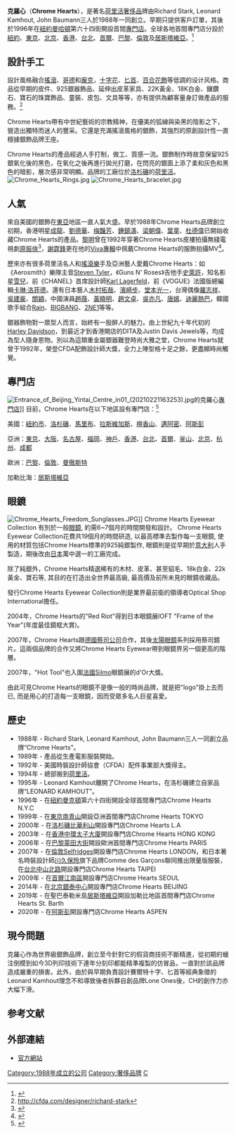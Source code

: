 {{Infobox Company
| company_name = 克羅心<br>Chrome Hearts
| company_logo = 
| image =Chrome Hearts Store in Greenwich Vilage New York.jpg
| company_type = [[私人公司|私人公司]]
| foundation = 1988年
| founder = Richard Stark, Leonard Kamhout, John Baumann
| location = [[洛杉磯|洛杉磯]][[荷里活|荷里活]]
| locations = [[中國大陸|中國大陸]]，[[法國|法國]]，[[大不列顛島|大不列顛島]]，[[香港|香港]]，[[日本|日本]]，[[聖巴泰勒米島|聖巴泰勒米島]]，[[韩国|韩国]]，[[臺灣|臺灣]]，[[美國|美國]]
| area_served = 亞洲、歐洲、美洲
| key_people = 
| industry = [[奢侈品|奢侈品]]
| products = [[服裝配飾|服裝配飾]]、[[服裝|服裝]]、[[珠寶|珠寶]]、[[家具|家具]]、[[皮革|皮革]]
| revenue = 
| operating_income = 
| net_income = 
| assets = 
| equity = 
| num_employees = 
| homepage = {{en}}[http://www.chromehearts.com Chrome Hearts]
}}
'''克羅心'''（'''Chrome Hearts'''），是著名[[荷里活|荷里活]][[奢侈品|奢侈品]]牌由Richard Stark, Leonard Kamhout, John Baumann三人於1988年一同創立。早期只提供客戶訂單，其後於1996年在[[紐約|紐約]][[曼哈頓|曼哈頓]]第六十四街開設首間[[專門店|專門店]]。全球各地首間專門店分設於[[紐約|紐約]]、[[東京|東京]]、[[北京|北京]]、[[香港|香港]]、[[臺北市|台北]]、[[首爾|首爾]]、[[巴黎|巴黎]]、[[倫敦|倫敦]]及[[居斯塔維亞|居斯塔維亞]]。<ref>{{Cite web |url=http://www.urbandictionary.com/define.php?term=CHROME+HEARTS |title=存档副本 |accessdate=2015-04-16 |archive-date=2016-11-22 |archive-url=https://web.archive.org/web/20161122221711/http://www.urbandictionary.com/define.php?term=CHROME+HEARTS |dead-url=no }}</ref>

==設計手工==
設計風格融合[[搖滾|搖滾]]、[[哥德次文化|哥德]]和[[龐克文化|龐克]]，[[十字|十字花]]、[[匕首|匕首]]、[[百合花飾|百合花飾]]等低調的设计风格。商品從早期的皮件、925銀器飾品、延伸出皮革家具、22K黃金、18K白金、鑲鑽石、寶石的珠寶飾品、童裝、皮包、文具等等，亦有提供為顧客量身訂做產品的服務。<ref>http://cfda.com/designer/richard-stark</ref>

Chrome Hearts帶有中世紀藝術的宗教精神，在優美的弧線與染黑的陰影之下，營造出獨特而迷人的豐采。它還是充滿搖滾風格的銀飾，其強烈的原創設計性一直穩據銀飾品牌王座。

Chrome Hearts的產品經過人手打制，做工、質感一流。銀飾制作時故意保留925銀氧化後的黑色，在氧化之後再進行拋光打磨，在閃亮的銀面上添了柔和灰色和黑色的暗影，層次感非常明顯。品牌的工廠位於[[洛杉磯|洛杉磯]]的[[荷里活|荷里活]]。
[[File:Chrome_Hearts_Rings.jpg|thumb]]
[[Image:Chrome_Hearts_bracelet.jpg|thumb]]

==人氣==
來自美國的銀飾在[[東亞|東亞]]地區一直人氣大盛。早於1988年Chrome Hearts品牌創立初期，香港明星[[成龍|成龍]]、[[劉德華|劉德華]]、[[梅豔芳|梅豔芳]]、[[鍾鎮濤|鍾鎮濤]]、[[梁朝偉|梁朝偉]]、[[葉童|葉童]]、[[杜德偉|杜德偉]]已開始收藏Chrome Hearts的產品。[[黎明|黎明]]曾在1992年穿著Chrome Hearts皮褸拍攝無綫電視劇[[原振俠_(電視劇)|原振俠]]<ref>{{Cite web |url=http://www.nmplus.hk/tv/5%E5%A5%97%E4%BD%A0%E4%B8%8D%E5%8F%AF%E4%BB%A5%E9%8C%AF%E9%81%8E%E7%9A%84%E6%98%8E%E8%9D%A0%E4%BF%A0%E7%A5%9E%E5%8A%87/ |title=存档副本 |access-date=2020-01-24 |archive-url=https://web.archive.org/web/20160816164314/http://www.nmplus.hk/tv/5%E5%A5%97%E4%BD%A0%E4%B8%8D%E5%8F%AF%E4%BB%A5%E9%8C%AF%E9%81%8E%E7%9A%84%E6%98%8E%E8%9D%A0%E4%BF%A0%E7%A5%9E%E5%8A%87/ |archive-date=2016-08-16 |dead-url=yes }}</ref>，[[謝霆鋒|謝霆鋒]]更在他的[[Viva_(謝霆鋒專輯)|Viva專輯]]中佩戴Chrome Hearts的服飾拍攝MV<ref>{{Cite web |url=http://news.67.com/hongse/2009/01/25/173948.html |title=存档副本 |accessdate=2017-01-02 |archive-date=2017-01-03 |archive-url=https://web.archive.org/web/20170103004013/http://news.67.com/hongse/2009/01/25/173948.html |dead-url=no }}</ref>。

歷來亦有很多荷里活名人和[[搖滾樂|搖滾樂]]手及亞洲藝人愛戴Chrome Hearts：如《Aerosmith》樂隊主音[[Steven_Tyler|Steven Tyler]]，《Guns N' Roses》吉他手[[史萊許|史萊許]]，知名影星[[雪兒|雪兒]]，前《CHANEL》首席設計師[[Karl_Lagerfeld|Karl Lagerfeld]]，前《VOGUE》法國版總編輯[[卡琳·洛菲德|卡琳·洛菲德]]。還有日本藝人[[木村拓哉|木村拓哉]]、[[濱崎步|濱崎步]]、[[堂本光一|堂本光一]]，台灣偶像[[羅志祥|羅志祥]]、[[吳建豪|吳建豪]]、[[關穎|關穎]]，中國演員[[趙薇|趙薇]]、[[黃曉明|黃曉明]]、[[趙文卓|趙文卓]]、[[吳亦凡|吳亦凡]]、[[唐嫣|唐嫣]]、[[迪麗熱巴|迪麗熱巴]]，韓國歌手組合[[Rain|Rain]]、[[BIGBANG|BIGBANG]]、[[2NE1|2NE1]]等等。

銀器飾物對一眾型人而言，始終有一股醉人的魅力。由上世紀九十年代初的[[Harley_Davidson|Harley Davidson]]，到最近才到香港開店的DITA及Justin Davis Jewels等，均成為型人隨身恩物。別以為這類重金屬銀器難登時尚大雅之堂，Chrome Hearts就曾于1992年，榮登CFDA配飾設計師大獎，全力上陣型格十足之餘，更盡顯時尚觸覺。

==專門店==
[[File:Entrance_of_Beijing_Yintai_Centre_in01_(20210221163253).jpg|thumb]]的克羅心[[專門店|專門店]]]]
目前，Chrome Hearts在以下地區設有專門店：<ref>{{Cite web |url=http://www.chromehearts.com/locations |title=Official page |access-date=2021-11-04 |archive-date=2020-08-13 |archive-url=https://web.archive.org/web/20200813060342/https://www.chromehearts.com/locations/ }}</ref>

美國：[[紐約市|紐約市]]、[[洛杉磯|洛杉磯]]、[[馬里布_(加利福尼亞州)|馬里布]]、[[拉斯維加斯|拉斯維加斯]]、[[檀香山|檀香山]]、[[邁阿密|邁阿密]]、[[阿斯彭|阿斯彭]]

亞洲：[[東京|東京]]、[[大阪市|大阪]]、[[名古屋|名古屋]]、[[福岡|福岡]]、[[神戶|神戶]]、[[香港|香港]]、[[台北|台北]]、[[首爾|首爾]]、[[釜山|釜山]]、[[北京|北京]]、[[杭州|杭州]]、[[成都|成都]]

歐洲：[[巴黎|巴黎]]、[[倫敦|倫敦]]、[[曼徹斯特|曼徹斯特]]

加勒比海：[[居斯塔維亞|居斯塔維亞]]

==眼鏡==
[[Image:Chrome_Hearts_Freedom_Sunglasses.JPG|thumb]]]]
Chrome Hearts Eyewear Collection 有別於一般[[眼鏡|眼鏡]], 約需6~7個月的時間開發和設計。
Chrome Hearts Eyewear Collection花費共19個月的時間研造, 以最高標準去製作每一支眼鏡, 使用的材質包括Chrome Hearts標準的925純銀製作, 眼鏡則是從早期於[[意大利|意大利]]人手製造，期後改由[[日本|日本]]萬中選一的工廠完成。
      
除了純銀外，Chrome Hearts精選稀有的木材、皮革、甚至貂毛、18k白金、22k黃金、寶石等, 其目的在打造出全世界最高級, 最高價及前所未見的眼鏡收藏品。

發行Chrome Hearts Eyewear Collection則是業界最前衛的領導者Optical Shop International擔任。

2004年，Chrome Hearts的"Red Riot"得到日本眼鏡展IOFT "Frame of the Year"(年度最佳鏡框大賞)。

2007年，Chrome Hearts跟[[德國|德國]][[蔡司公司|蔡司公司]]合作，其後[[太陽眼鏡|太陽眼鏡]]系列採用蔡司鏡片。這兩個品牌的合作又將Chrome Hearts Eyewear帶到眼鏡界另一個更高的階層。

2007年，"Hot Tool"也入圍[[法國|法國]]Silmo眼鏡展的d'Or大獎。

由此可見Chrome Hearts的眼鏡不是像一般的時尚品牌，就是把"logo"掛上去而已, 而是用心的打造每一支眼鏡，因而受眾多名人巨星喜愛。

==歷史==
*1988年 - Richard Stark, Leonard Kamhout, John Baumann三人一同創立品牌“Chrome Hearts”。
*1989年 - 產品從生產電影服裝開始。
*1992年 -  美國時裝設計師協會（CFDA）配件事業部大獎得主。
*1994年 - 總部搬到[[荷里活|荷里活]]。
*1995年  - Leonard Kamhout離開了Chrome Hearts，在洛杉磯建立自家品牌“LEONARD KAMHOUT”。
*1996年  - 在[[紐約|紐約]][[曼克頓|曼克頓]]第六十四街開設全球首間專門店Chrome Hearts N.Y.C
*1999年  - 在[[東京|東京]][[南青山|南青山]]開設亞洲首間專門店Chrome Hearts TOKYO
*2000年  - 在[[洛杉磯|洛杉磯]][[比華利山|比華利山]]開設專門店Chrome Hearts L.A
*2003年  - 在[[香港|香港]][[中環|中環]][[太子大廈|太子大廈]]開設專門店Chrome Hearts HONG KONG
*2006年 - 在[[巴黎|巴黎]][[蒙田大街|蒙田大街]]開設歐洲首間專門店Chrome Hearts PARIS
*2007年 - 在[[倫敦|倫敦]][[Selfridges|Selfridges]]開設專門店Chrome Hearts LONDON，和日本著名時裝設計師[[川久保玲|川久保玲]]旗下品牌Comme des Garçons聯同推出限量版服裝，在[[台北|台北]][[中山北路_(臺北市)|中山北路]]開設專門店Chrome Hearts TAIPEI
* 2009年 - 在[[首爾|首爾]][[江南區_(首爾)|江南區]]開設專門店Chrome Hearts SEOUL
* 2014年 - 在[[北京銀泰中心|北京銀泰中心]]開設專門店Chrome Hearts BEIJING
* 2019年 - 在聖巴泰勒米島[[居斯塔維亞|居斯塔維亞]]開設加勒比地區首間專門店Chrome Hearts St. Barth
* 2020年 - 在[[阿斯彭|阿斯彭]]開設專門店Chrome Hearts ASPEN

==現今問題==
克羅心作為世界級銀飾品牌，創立至今針對它的假貨商技術不斷精進，從初期的蠟注倒模到如今3D列印技術下連年分刻印都能精準複製的仿冒品，一直對於該品牌造成嚴重的損害。此外，由於與早期負責設計賽爾特十字、匕首等經典象徵的Leonard Kamhout理念不和導致後者拆夥自創品牌Lone Ones後，CH的創作力亦大幅下滑。

==参考文献==
{{reflist}}

== 外部連結 ==
*[http://www.chromehearts.com 官方網站] {{Wayback|url=http://www.chromehearts.com/ |date=20201208121145 }}

{{DEFAULTSORT: Chrome}}

[[Category:1988年成立的公司|Category:1988年成立的公司]]
[[Category:奢侈品牌|Category:奢侈品牌]]
[[Category:服裝品牌|C]]
